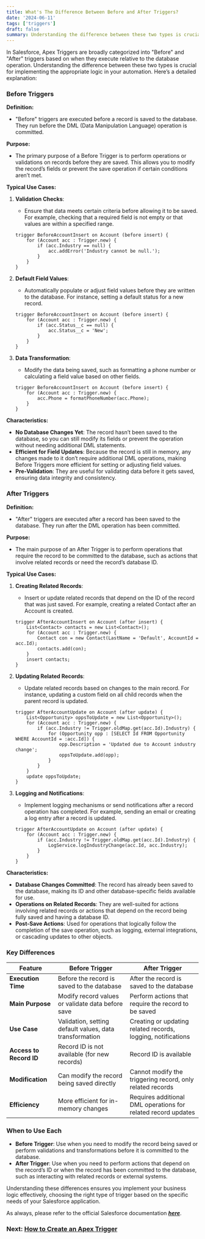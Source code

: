 ```yaml
---
title: What's The Difference Between Before and After Triggers?
date: '2024-06-11'
tags: ['triggers']
draft: false
summary: Understanding the difference between these two types is crucial for implementing the appropriate logic in your automation. Here’s a detailed explanation.
---
```


In Salesforce, Apex Triggers are broadly categorized into "Before" and "After" triggers based on when they execute relative to the database operation. Understanding the difference between these two types is crucial for implementing the appropriate logic in your automation. Here’s a detailed explanation:

### Before Triggers

**Definition:**

- "Before" triggers are executed before a record is saved to the database. They run before the DML (Data Manipulation Language) operation is committed.

**Purpose:**

- The primary purpose of a Before Trigger is to perform operations or validations on records before they are saved. This allows you to modify the record’s fields or prevent the save operation if certain conditions aren’t met.

**Typical Use Cases:**

1. **Validation Checks**:

   - Ensure that data meets certain criteria before allowing it to be saved. For example, checking that a required field is not empty or that values are within a specified range.

   ```apex
   trigger BeforeAccountInsert on Account (before insert) {
       for (Account acc : Trigger.new) {
           if (acc.Industry == null) {
               acc.addError('Industry cannot be null.');
           }
       }
   }
   ```

2. **Default Field Values**:

   - Automatically populate or adjust field values before they are written to the database. For instance, setting a default status for a new record.

   ```apex
   trigger BeforeAccountInsert on Account (before insert) {
       for (Account acc : Trigger.new) {
           if (acc.Status__c == null) {
               acc.Status__c = 'New';
           }
       }
   }
   ```

3. **Data Transformation**:

   - Modify the data being saved, such as formatting a phone number or calculating a field value based on other fields.

   ```apex
   trigger BeforeAccountInsert on Account (before insert) {
       for (Account acc : Trigger.new) {
           acc.Phone = formatPhoneNumber(acc.Phone);
       }
   }
   ```

**Characteristics:**

- **No Database Changes Yet**: The record hasn’t been saved to the database, so you can still modify its fields or prevent the operation without needing additional DML statements.
- **Efficient for Field Updates**: Because the record is still in memory, any changes made to it don’t require additional DML operations, making Before Triggers more efficient for setting or adjusting field values.
- **Pre-Validation**: They are useful for validating data before it gets saved, ensuring data integrity and consistency.

### After Triggers

**Definition:**

- "After" triggers are executed after a record has been saved to the database. They run after the DML operation has been committed.

**Purpose:**

- The main purpose of an After Trigger is to perform operations that require the record to be committed to the database, such as actions that involve related records or need the record’s database ID.

**Typical Use Cases:**

1. **Creating Related Records**:

   - Insert or update related records that depend on the ID of the record that was just saved. For example, creating a related Contact after an Account is created.

   ```apex
   trigger AfterAccountInsert on Account (after insert) {
       List<Contact> contacts = new List<Contact>();
       for (Account acc : Trigger.new) {
           Contact con = new Contact(LastName = 'Default', AccountId = acc.Id);
           contacts.add(con);
       }
       insert contacts;
   }
   ```

2. **Updating Related Records**:

   - Update related records based on changes to the main record. For instance, updating a custom field on all child records when the parent record is updated.

   ```apex
   trigger AfterAccountUpdate on Account (after update) {
       List<Opportunity> oppsToUpdate = new List<Opportunity>();
       for (Account acc : Trigger.new) {
           if (acc.Industry != Trigger.oldMap.get(acc.Id).Industry) {
               for (Opportunity opp : [SELECT Id FROM Opportunity WHERE AccountId = :acc.Id]) {
                   opp.Description = 'Updated due to Account industry change';
                   oppsToUpdate.add(opp);
               }
           }
       }
       update oppsToUpdate;
   }
   ```

3. **Logging and Notifications**:

   - Implement logging mechanisms or send notifications after a record operation has completed. For example, sending an email or creating a log entry after a record is updated.

   ```apex
   trigger AfterAccountUpdate on Account (after update) {
       for (Account acc : Trigger.new) {
           if (acc.Industry != Trigger.oldMap.get(acc.Id).Industry) {
               LogService.logIndustryChange(acc.Id, acc.Industry);
           }
       }
   }
   ```

**Characteristics:**

- **Database Changes Committed**: The record has already been saved to the database, making its ID and other database-specific fields available for use.
- **Operations on Related Records**: They are well-suited for actions involving related records or actions that depend on the record being fully saved and having a database ID.
- **Post-Save Actions**: Used for operations that logically follow the completion of the save operation, such as logging, external integrations, or cascading updates to other objects.

### Key Differences

| Feature                 | Before Trigger                                          | After Trigger                                                 |
| ----------------------- | ------------------------------------------------------- | ------------------------------------------------------------- |
| **Execution Time**      | Before the record is saved to the database              | After the record is saved to the database                     |
| **Main Purpose**        | Modify record values or validate data before save       | Perform actions that require the record to be saved           |
| **Use Case**            | Validation, setting default values, data transformation | Creating or updating related records, logging, notifications  |
| **Access to Record ID** | Record ID is not available (for new records)            | Record ID is available                                        |
| **Modification**        | Can modify the record being saved directly              | Cannot modify the triggering record, only related records     |
| **Efficiency**          | More efficient for in-memory changes                    | Requires additional DML operations for related record updates |

### When to Use Each

- **Before Trigger**: Use when you need to modify the record being saved or perform validations and transformations before it is committed to the database.
- **After Trigger**: Use when you need to perform actions that depend on the record’s ID or when the record has been committed to the database, such as interacting with related records or external systems.

Understanding these differences ensures you implement your business logic effectively, choosing the right type of trigger based on the specific needs of your Salesforce application.

As always, please refer to the official Salesforce documentation **_[here](https://developer.salesforce.com/docs/atlas.en-us.apexcode.meta/apexcode/apex_triggers.htm)_**.

### Next: [How to Create an Apex Trigger](/blog/how-to-create-an-apex-trigger)
